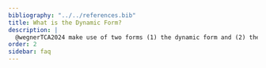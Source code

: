 ```yaml
---
bibliography: "../../references.bib"
title: What is the Dynamic Form?
description: | 
  @wegnerTCA2024 make use of two forms (1) the dynamic form and (2) the systems form. In this article we describe what the dynamic form is.  
order: 2
sidebar: faq
---
```

